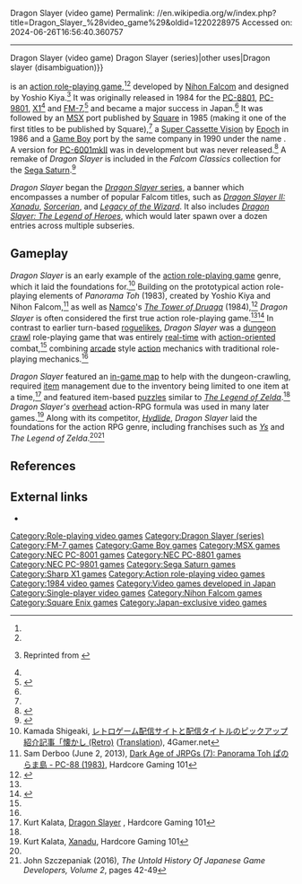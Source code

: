 Dragon Slayer (video game)
Permalink: //en.wikipedia.org/w/index.php?title=Dragon_Slayer_%28video_game%29&oldid=1220228975
Accessed on: 2024-06-26T16:56:40.360757



------
Dragon Slayer (video game)
{{Short description|1984 video game}}
{{About|the video game|the series|Dragon Slayer (series){{!}}Dragon Slayer (series)|other uses|Dragon slayer (disambiguation)}}
{{Refimprove|date=December 2009}}
{{Infobox video game
| title = Dragon Slayer
| image = Dragon Slayer.jpg
| developer = [[Nihon Falcom]]
| publisher = {{vgrelease|JP|[[Nihon Falcom]]}}{{vgrelease|JP|[[Square (video game company)|Square]] (MSX)}}{{vgrelease|JP|[[Epoch Co.|Epoch]] (SCV/GB)}}
| designer = Yoshio Kiya
| series = ''[[Dragon Slayer (series)|Dragon Slayer]]''
| released = '''PC-8801'''{{vgrelease|JP|September 10, 1984}} '''PC-9801 & FM-7'''{{vgrelease|JP|October 18, 1984}} '''X1'''{{vgrelease|JP|December 12, 1984<ref name=falcom>[http://i.imgur.com/T62BuYo.jpg ''Falcom Chronicle''], [[Nihon Falcom]]</ref>}}'''MSX'''{{vgrelease|JP|July 15, 1985}}'''Super Cassette Vision'''{{vgrelease|JP|1986}}'''Game Boy'''{{vgrelease|JP|August 12, 1990}}'''Sega Saturn'''<br> Falcom Classics{{vgrelease|JP|November 6, 1997}}
| genre = [[Action role-playing game|Action role-playing]]
| modes = [[Single-player]]
| platforms = [[FM-7]], [[NEC PC-8801]], [[MSX]], [[X1 (computer)|X1]], [[Cassette Vision|Super Cassette Vision]], [[Game Boy]], [[Sega Saturn]]
}}

{{nihongo|'''''Dragon Slayer'''''|ドラゴンスレイヤー|Doragon Sureiyā}} is an [[action role-playing game]],<ref name="4Gamer" /><ref name="GameSetWatch" /> developed by [[Nihon Falcom]] and designed by Yoshio Kiya.<ref name="retro_3">{{cite web|url=http://www.hardcoregaming101.net/JPNcomputers/Japanesecomputers3.htm|title=Retro Japanese Computers: Gaming's Final Frontier Retro Japanese Computers|page=3|author=John Szczepaniak|publisher=Hardcore Gaming 101|accessdate=2011-03-29}} Reprinted from {{citation|title=[[Retro Gamer]]|issue=67|year=2009}}</ref> It was originally released in 1984 for the [[PC-8801]], [[PC-9801]], [[X1 (computer)|X1]]<ref name=falcom/> and [[FM-7]],<ref name="fm7">{{cite web|title=Dragon Slayer|website=[[:ja:Oh!FM|Oh!FM7]]|url=http://fm-7.com/museum/softhouse/nihonfalcom/410900600.html|accessdate=2015-01-14}}</ref> and became a major success in Japan.<ref name="Xanadu" /> It was followed by an [[MSX]] port published by [[Square (video game company)|Square]] in 1985 (making it one of the first titles to be published by Square),<ref name="Dragon" /> a [[Cassette Vision|Super Cassette Vision]] by [[Epoch Co.|Epoch]] in 1986 and a [[Game Boy]] port by the same company in 1990 under the name {{nihongo|'''''Dragon Slayer I'''''|ドラゴンスレイヤーI|Doragon Sureiyā Wan}}. A version for [[PC-6000 series#PC-6001mkII|PC-6001mkII]] was in development but was never released.<ref>{{cite web |last1=Szczepaniak |first1=John |title=Poor Pay, Underage Staff And No Credits - Digging Into Falcom's Dark Past |url=https://www.timeextension.com/features/flashback-poor-pay-underage-staff-and-no-credits-digging-into-falcoms-dark-past |website=Time Extension |publisher=Hookshot Media Ltd. |access-date=18 December 2022 |date=21 October 2022}}</ref> A remake of ''Dragon Slayer'' is included in the ''Falcom Classics'' collection for the [[Sega Saturn]].<ref>{{cite magazine |title=Falcom Classics |magazine=[[Electronic Gaming Monthly]] |issue=102|publisher=[[Ziff Davis]]|date=January 1998 |page=58}}</ref>

''Dragon Slayer'' began the [[Dragon Slayer (series)|''Dragon Slayer'' series]], a banner which encompasses a number of popular Falcom titles, such as ''[[Dragon Slayer II: Xanadu]]'', ''[[Sorcerian]]'', and ''[[Legacy of the Wizard]]''. It also includes ''[[Dragon Slayer: The Legend of Heroes]]'', which would later spawn over a dozen entries across multiple subseries.

== Gameplay ==
''Dragon Slayer'' is an early example of the [[action role-playing game]] genre, which it laid the foundations for.<ref name="4Gamer">Kamada Shigeaki, [http://www.4gamer.net/specials/retro/retro01.html レトロゲーム配信サイトと配信タイトルのピックアップ紹介記事「懐かし (Retro)] ([https://translate.google.com/translate?hl=en&sl=ja&u=http://www.4gamer.net/specials/retro/retro01.html Translation]), 4Gamer.net</ref> Building on the prototypical action role-playing elements of ''Panorama Toh'' (1983), created by Yoshio Kiya and Nihon Falcom,<ref>Sam Derboo (June 2, 2013), [http://blog.hardcoregaming101.net/2013/06/dark-age-of-jrpgs-6-panorama-toh-pc-88.html Dark Age of JRPGs (7): Panorama Toh ぱのらま島 - PC-88 (1983)], Hardcore Gaming 101</ref> as well as [[Namco]]'s ''[[The Tower of Druaga]]'' (1984),<ref name="1up_parish">{{cite web|title=What Happened to the Action RPG? |author=Jeremy Parish |website=[[1UP.com|1UP]] |year=2012 |url=http://www.1up.com/features/what-happened-action-rpg.html |archive-url=https://archive.today/20150112012702/http://www.1up.com/features/what-happened-action-rpg.html |url-status=dead |archive-date=2015-01-12 |accessdate=2015-01-14}}</ref> ''Dragon Slayer'' is often considered the first true action role-playing game.<ref name="4Gamer"/><ref name=GameSetWatch>{{cite web|url=http://www.gamesetwatch.com/2006/07/column_compilation_catalog_fal_1.php|title=Falcom Classics|publisher=GameSetWatch|date=July 12, 2006|accessdate=2011-05-18}}</ref> In contrast to earlier turn-based [[roguelike]]s, ''Dragon Slayer'' was a [[dungeon crawl]] role-playing game that was entirely [[Real-time game|real-time]] with [[Action game|action-oriented]] combat,<ref name="GameSetWatch"/> combining [[Arcade game|arcade]] style [[Action game|action]] mechanics with traditional role-playing mechanics.<ref name="1up_parish"/>

''Dragon Slayer'' featured an [[Mini-map|in-game map]] to help with the dungeon-crawling, required [[Item (gaming)|item]] management due to the inventory being limited to one item at a time,<ref name="Dragon">Kurt Kalata, [http://www.hardcoregaming101.net/dragonslayer/dragonslayer.htm Dragon Slayer]  {{webarchive|url=https://web.archive.org/web/20110723142515/http://www.hardcoregaming101.net/dragonslayer/dragonslayer.htm |date=2011-07-23}}, Hardcore Gaming 101</ref> and featured item-based [[Puzzle game|puzzles]] similar to ''[[The Legend of Zelda]]''.<ref name="4Gamer" /> ''Dragon Slayer's'' [[Overhead perspective|overhead]] action-RPG formula was used in many later games.<ref name="Xanadu">Kurt Kalata, [http://www.hardcoregaming101.net/xanadu/xanadu.htm Xanadu], Hardcore Gaming 101</ref> Along with its competitor, ''[[Hydlide]]'', ''Dragon Slayer'' laid the foundations for the action RPG genre, including franchises such as ''[[Ys (series)|Ys]]'' and ''The Legend of Zelda''.<ref name="Dragon" /><ref name="Szczepaniak">John Szczepaniak (2016), ''The Untold History Of Japanese Game Developers, Volume 2'', pages 42-49</ref>

== References ==
{{reflist}}

== External links ==
* {{moby game|id=/dragon-slayer|name=''Dragon Slayer''}}

{{Dragon Slayer series}}

[[Category:Role-playing video games]]
[[Category:Dragon Slayer (series)]]
[[Category:FM-7 games]]
[[Category:Game Boy games]]
[[Category:MSX games]]
[[Category:NEC PC-8001 games]]
[[Category:NEC PC-8801 games]]
[[Category:NEC PC-9801 games]]
[[Category:Sega Saturn games]]
[[Category:Sharp X1 games]]
[[Category:Action role-playing video games]]
[[Category:1984 video games]]
[[Category:Video games developed in Japan]]
[[Category:Single-player video games]]
[[Category:Nihon Falcom games]]
[[Category:Square Enix games]]
[[Category:Japan-exclusive video games]]